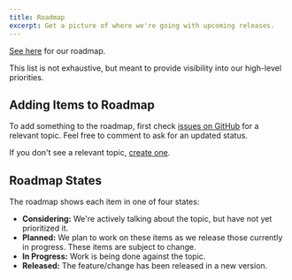 ```yaml
---
title: Roadmap
excerpt: Get a picture of where we're going with upcoming releases.
---
```


[See here](https://stackbit.notion.site/wesjetpkg-Roadmap-ca6d21d6a1424b11b11692d6356c1ff7) for our roadmap.

This list is not exhaustive, but meant to provide visibility into our high-level priorities.

## Adding Items to Roadmap

To add something to the roadmap, first check [issues on GitHub](https://github.com/wesbitty/wesjetpkg/issues) for a relevant topic. Feel free to comment to ask for an updated status.

If you don't see a relevant topic, [create one](https://github.com/wesbitty/wesjetpkg/issues/new).

## Roadmap States

The roadmap shows each item in one of four states:

- **Considering:** We're actively talking about the topic, but have not yet prioritized it.
- **Planned:** We plan to work on these items as we release those currently in progress. These items are subject to change.
- **In Progress:** Work is being done against the topic.
- **Released:** The feature/change has been released in a new version.
